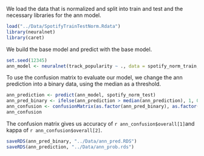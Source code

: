 We load the data that is normalized and split into train and test and the necessary libraries for the ann model.
```r
load("../Data/SpotifyTrainTestNorm.Rdata")
library(neuralnet)
library(caret)
```

We build the base model and predict with the base model. 
```r
set.seed(12345)
ann_model <- neuralnet(track_popularity ~ ., data = spotify_norm_train, lifesign = "full")
```

To use the confusion matrix to evaluate our model, we change the ann prediction into a binary data, using the median as a threshold. 
```r
ann_prediction <- predict(ann_model, spotify_norm_test)
ann_pred_binary <- ifelse(ann_prediction > median(ann_prediction), 1, 0)
ann_confusion <- confusionMatrix(as.factor(ann_pred_binary), as.factor(spotify_norm_test$track_popularity), positive = "1")
ann_confusion
```

The confusion matrix gives us accuracy of `r ann_confusion$overall[1]`and kappa of `r ann_confusion$overall[2]`.

```r
saveRDS(ann_pred_binary, "../Data/ann_pred.RDS")
saveRDS(ann_prediction, "../Data/ann_prob.rds")
```

